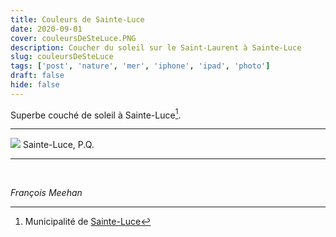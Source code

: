 ```yaml
---
title: Couleurs de Sainte-Luce
date: 2020-09-01
cover: couleursDeSteLuce.PNG
description: Coucher du soleil sur le Saint-Laurent à Sainte-Luce
slug: couleursDeSteLuce
tags: ['post', 'nature', 'mer', 'iphone', 'ipad', 'photo']
draft: false
hide: false
---
```



Superbe couché de soleil à Sainte-Luce[^1].


---


<Flex>
  <Card width={[ 256, 320 ]} mx='auto'>
    <Image src='couleursDeSteLuce.PNG'/>
    <Text>
      Sainte-Luce, P.Q.
    </Text>
  </Card>
</Flex>

---


<br/>

*François Meehan*

[^1]: Municipalité de [Sainte-Luce](https://sainteluce.ca/tourisme/activite.php)

